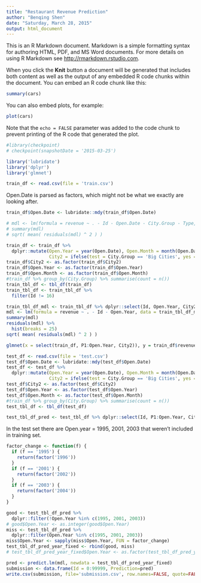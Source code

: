 ```yaml
---
title: "Restaurant Revenue Prediction"
author: "Benqing Shen"
date: "Saturday, March 28, 2015"
output: html_document
---
```


This is an R Markdown document. Markdown is a simple formatting syntax for authoring HTML, PDF, and MS Word documents. For more details on using R Markdown see <http://rmarkdown.rstudio.com>.

When you click the **Knit** button a document will be generated that includes both content as well as the output of any embedded R code chunks within the document. You can embed an R code chunk like this:

```r
summary(cars)
```

You can also embed plots, for example:

```r
plot(cars)
```

Note that the `echo = FALSE` parameter was added to the code chunk to prevent printing of the R code that generated the plot.

```r
#library(checkpoint)
# checkpoint(snapshotDate = '2015-03-25')
```

```r
library('lubridate')
library('dplyr')
library('glmnet')
```

```r
train_df <- read.csv(file = 'train.csv')
```

Open.Date is parsed as factors, which might not be what we exactly are looking after.

```r
train_df$Open.Date <- lubridate::mdy(train_df$Open.Date)
```

```r
# mdl <- lm(formula = revenue ~ . - Id - Open.Date - City.Group - Type, data = train_df)
# summary(mdl)
# sqrt( mean( residuals(mdl) ^ 2 ) )
```

```r
train_df <- train_df %>%
  dplyr::mutate(Open.Year = year(Open.Date), Open.Month = month(Open.Date),
                City2 = ifelse(test = City.Group == 'Big Cities', yes = as.character(City), no = 0))
train_df$City2 <- as.factor(train_df$City2)
train_df$Open.Year <- as.factor(train_df$Open.Year)
train_df$Open.Month <- as.factor(train_df$Open.Month)
#train_df %>% group_by(City.Group) %>% summarise(count = n())
train_tbl_df <- tbl_df(train_df)
train_tbl_df <- train_tbl_df %>%
  filter(Id != 16)
```

```r
train_tbl_df_mdl <- train_tbl_df %>% dplyr::select(Id, Open.Year, City2, revenue)
mdl <- lm(formula = revenue ~ . - Id - Open.Year, data = train_tbl_df_mdl)
summary(mdl)
residuals(mdl) %>%
  hist(breaks = 25)
sqrt( mean( residuals(mdl) ^ 2 ) )
```

```r
glmnet(x = select(train_df, P1:Open.Year, City2)), y = train_df$revenue)
```


```r
test_df <- read.csv(file = 'test.csv')
test_df$Open.Date <- lubridate::mdy(test_df$Open.Date)
test_df <- test_df %>%
  dplyr::mutate(Open.Year = year(Open.Date), Open.Month = month(Open.Date),
                City2 = ifelse(test = City.Group == 'Big Cities', yes = as.character(City), no = 0))
test_df$City2 <- as.factor(test_df$City2)
test_df$Open.Year <- as.factor(test_df$Open.Year)
test_df$Open.Month <- as.factor(test_df$Open.Month)
#train_df %>% group_by(City.Group) %>% summarise(count = n())
test_tbl_df <- tbl_df(test_df)

test_tbl_df_pred <- test_tbl_df %>% dplyr::select(Id, P1:Open.Year, City2)
```

In the test set there are Open.year = 1995, 2001, 2003 that weren't included in
training set.
```r
factor_change <- function(f) {
  if (f == '1995') {
    return(factor('1996'))
  }
  if (f == '2001') {
    return(factor('2002'))
  }
  if (f == '2003') {
    return(factor('2004'))
  }
}

good <- test_tbl_df_pred %>%
  dplyr::filter(!Open.Year %in% c(1995, 2001, 2003))
# good$Open.Year <- as.integer(good$Open.Year)
miss <- test_tbl_df_pred %>%
  dplyr::filter(Open.Year %in% c(1995, 2001, 2003))
miss$Open.Year <- sapply(miss$Open.Year, FUN = factor_change)
test_tbl_df_pred_year_fixed <- rbind(good, miss)
# test_tbl_df_pred_year_fixed$Open.Year <- as.factor(test_tbl_df_pred_year_fixed$Open.Year)
```


```r
pred <- predict.lm(mdl, newdata = test_tbl_df_pred_year_fixed)
submission <- data.frame(Id = 0:99999, Prediction=pred)
write.csv(submission, file='submission.csv', row.names=FALSE, quote=FALSE)
```



